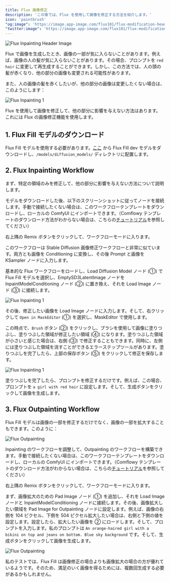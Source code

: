 ```yaml
---
title: Flux 画像修正
description: 'この章では、Flux を使用して画像を修正する方法を紹介します。'
icon: 'paintbrush'
"og:image": 'https://image.app-image.com/flux101/flux-modification-header-image.png'
"twitter:image": 'https://image.app-image.com/flux101/flux-modification-header-image.png'
---
```


<Frame caption="この画像は AI によって生成されました">
  <img
    className="rounded-xl"
    src="/images/basics/flux-inpainting-and-outpainting/flux-modification-header-image.png"
    alt="Flux Inpainting Header Image"
  />
</Frame>

Flux で画像を生成したとき、画像の一部が気に入らないことがあります。例えば、画像の人の髪が気に入らないことがあります。その場合、プロンプトを `red hair` に変更して再生成することができます。しかし、この方法では、人の頭の髪が赤くなり、他の部分の画像も変更される可能性があります。

また、人の画像の髪を赤くしたいが、他の部分の画像は変更したくない場合は、このようにします：

<Frame>
  <img
    className="rounded-xl"
    src="/images/basics/flux-inpainting-and-outpainting/flux-inpainting-compare.png"
    alt="Flux Inpainting 1"
  />
</Frame>

Flux を使用して画像を修正して、他の部分に影響を与えない方法はあります。これには Flux の画像修正機能を使用します。

## 1. Flux Fill モデルのダウンロード
Flux Fill モデルを使用する必要があります。[ここ](https://huggingface.co/black-forest-labs/FLUX.1-Fill-dev/tree/main) から Flux Fill dev モデルをダウンロードし、`/models/diffusion_models/` ディレクトリに配置します。


## 2. Flux Inpainting Workflow

まず、特定の領域のみを修正して、他の部分に影響を与えない方法について説明します。

モデルをダウンロードした後、以下のスクリーンショットに従ってノードを接続します。手動で接続したくない場合は、このワークフローテンプレートをダウンロードし、ローカルの ComfyUI にインポートできます。（Comflowy テンプレートのダウンロード方法がわからない場合は、こちらの[チュートリアル](https://intercom.help/comflowy/en/articles/10229083-how-do-i-get-the-workflow-template)を参照してください）

<CardGroup cols={1}>
  <Card title="Flux ComfyUI テンプレート" icon="cloud-arrow-down" href="https://app.comflowy.com/app/ee13a0d4-4684-41b5-851f-498d50f614ef" horizontal>
    右上隅の Remix ボタンをクリックして、ワークフローモードに入ります。
  </Card>
</CardGroup>

このワークフローは Stable Diffusion 画像修正ワークフローと非常に似ています。両方とも画像を Conditioning に変換し、その後 Prompt と画像を KSampler ノードに入力します。

基本的な Flux ワークフローをロードし、Load Diffusion Model ノード (①) で Flux Fill モデルを選択し、EmptySD3LatentImage ノードを InpaintModelConditioning ノード (②) に置き換え、それを Load Image ノード (③) に接続します。

<Frame>
  <img
    className="rounded-xl"
    src="/images/basics/flux-inpainting-and-outpainting/flux-inpainting-workflow.png"
    alt="Flux Inpainting 1"
  />
</Frame>

その後、修正したい画像を Load Image ノードに入力します。そして、右クリックして `Open in MaskEditor` (①) を選択し、MaskEditor で使用します。

この時点で、`Brush` ボタン (②) をクリックし、ブラシを使用して画像に塗りつぶし、塗りつぶした領域が修正したい領域 (④) になります。塗りつぶした領域が小さいと感じた場合は、右側 (③) で修正することもできます。同時に、左側には塗りつぶした領域を消すことができるエラーステップツールがあります。塗りつぶしを完了したら、上部の保存ボタン (⑤) をクリックして修正を保存します。

<Frame>
  <img
    className="rounded-xl"
    src="/images/basics/flux-inpainting-and-outpainting/flux-inpainting-maskedit.png"
    alt="Flux Inpainting 1"
  />
</Frame>

塗りつぶしを完了したら、プロンプトを修正するだけです。例えば、この場合、プロンプトを `a girl with red hair` に設定します。そして、生成ボタンをクリックして画像を生成します。

##  3. Flux Outpainting Workflow

Flux Fill モデルは画像の一部を修正するだけでなく、画像の一部を拡大することもできます。このように：

<Frame>
  <img
    className="rounded-xl"
    src="/images/basics/flux-inpainting-and-outpainting/flux-outpainting-compare.png"
    alt="Flux Outpainting"
  />
</Frame>

Inpainting のワークフローを調整して、Outpainting のワークフローを構築できます。手動で接続したくない場合は、このワークフローテンプレートをダウンロードし、ローカルの ComfyUI にインポートできます。（Comflowy テンプレートのダウンロード方法がわからない場合は、こちらの[チュートリアル](https://intercom.help/comflowy/en/articles/10229083-how-do-i-get-the-workflow-template)を参照してください）

<CardGroup cols={1}>
  <Card title="Flux ComfyUI テンプレート" icon="cloud-arrow-down" href="https://app.comflowy.com/app/c538dbac-4d92-4051-9240-8db0d76eca3a" horizontal>
    右上隅の Remix ボタンをクリックして、ワークフローモードに入ります。
  </Card>
</CardGroup>

まず、画像拡大のための Pad Image ノード (①) を追加し、それを Load Image ノードと InpaintModelConditioning ノードに接続します。その後、画像拡大したい領域を Pad Image for Outpainting ノードに設定します。例えば、画像の右側を 104 ピクセル、下側を 504 ピクセル拡大したい場合は、右側と下側の値を設定します。設定したら、拡大したい画像を ② にロードします。そして、プロンプトを入力します。私のプロンプトは `An orange-haired girl with a bikini on top and jeans on bottom. Blue sky background` です。そして、生成ボタンをクリックして画像を生成します。

<Frame>
  <img
    className="rounded-xl"
    src="/images/basics/flux-inpainting-and-outpainting/flux-outpainting-workflow.png"
    alt="Flux Outpainting"
  />
</Frame>

私のテストでは、Flux Fill は画像修正の場合よりも画像拡大の場合の方が優れているようです。そのため、満足のいく画像を得るためには、複数回生成する必要があるかもしれません。